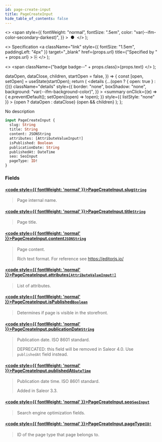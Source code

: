 ```yaml
---
id: page-create-input
title: PageCreateInput
hide_table_of_contents: false
---
```


  <>
    <span
      style={{
        fontWeight: "normal",
        fontSize: ".5em",
        color: "var(--ifm-color-secondary-darkest)",
      }}
    >
      &nbsp;●&nbsp;
    </span>
  </>
);

  <>
    Specification
    <a
      className="link"
      style={{ fontSize: "1.5em", paddingLeft: "4px" }}
      target="\_blank"
      href={props.url}
      title={"Specified by " + props.url}
    >
      ⎘
    </a>
  </>
);

  <>
    <span className={"badge badge--" + props.class}>{props.text}</span>
  </>
);


  dataOpen,
  dataClose,
  children,
  startOpen = false,
}) => {
  const [open, setOpen] = useState(startOpen);
  return (
    <details
      {...(open ? { open: true } : {})}
      className="details"
      style={{
        border: "none",
        boxShadow: "none",
        background: "var(--ifm-background-color)",
      }}
    >
      <summary
        onClick={(e) => {
          e.preventDefault();
          setOpen((open) => !open);
        }}
        style={{ listStyle: "none" }}
      >
        {open ? dataOpen : dataClose}
      </summary>
      {open && children}
    </details>
  );
};

No description

```graphql
input PageCreateInput {
  slug: String
  title: String
  content: JSONString
  attributes: [AttributeValueInput!]
  isPublished: Boolean
  publicationDate: String
  publishedAt: DateTime
  seo: SeoInput
  pageType: ID!
}
```

### Fields

#### [<code style={{ fontWeight: 'normal' }}>PageCreateInput.<b>slug</b></code>](#)<Bullet />[`String`](../../../api-storefront/miscellaneous/scalars/string) <Badge class="secondary" text="scalar"/>

> Page internal name.

#### [<code style={{ fontWeight: 'normal' }}>PageCreateInput.<b>title</b></code>](#)<Bullet />[`String`](../../../api-storefront/miscellaneous/scalars/string) <Badge class="secondary" text="scalar"/>

> Page title.

#### [<code style={{ fontWeight: 'normal' }}>PageCreateInput.<b>content</b></code>](#)<Bullet />[`JSONString`](../../../api-storefront/miscellaneous/scalars/jsonstring) <Badge class="secondary" text="scalar"/>

> Page content.
>
> Rich text format. For reference see https://editorjs.io/

#### [<code style={{ fontWeight: 'normal' }}>PageCreateInput.<b>attributes</b></code>](#)<Bullet />[`[AttributeValueInput!]`](../../../api-storefront/attributes/inputs/attribute-value-input) <Badge class="secondary" text="list"/> <Badge class="secondary" text="input"/>

> List of attributes.

#### [<code style={{ fontWeight: 'normal' }}>PageCreateInput.<b>isPublished</b></code>](#)<Bullet />[`Boolean`](../../../api-storefront/miscellaneous/scalars/boolean) <Badge class="secondary" text="scalar"/>

> Determines if page is visible in the storefront.

#### [<code style={{ fontWeight: 'normal' }}>PageCreateInput.<b>publicationDate</b></code>](#)<Bullet />[`String`](../../../api-storefront/miscellaneous/scalars/string) <Badge class="secondary" text="scalar"/>

> Publication date. ISO 8601 standard.
>
> DEPRECATED: this field will be removed in Saleor 4.0. Use `publishedAt` field instead.

#### [<code style={{ fontWeight: 'normal' }}>PageCreateInput.<b>publishedAt</b></code>](#)<Bullet />[`DateTime`](../../../api-storefront/miscellaneous/scalars/date-time) <Badge class="secondary" text="scalar"/>

> Publication date time. ISO 8601 standard.
>
> Added in Saleor 3.3.

#### [<code style={{ fontWeight: 'normal' }}>PageCreateInput.<b>seo</b></code>](#)<Bullet />[`SeoInput`](../../../api-storefront/miscellaneous/inputs/seo-input) <Badge class="secondary" text="input"/>

> Search engine optimization fields.

#### [<code style={{ fontWeight: 'normal' }}>PageCreateInput.<b>pageType</b></code>](#)<Bullet />[`ID!`](../../../api-storefront/miscellaneous/scalars/id) <Badge class="secondary" text="non-null"/> <Badge class="secondary" text="scalar"/>

> ID of the page type that page belongs to.

